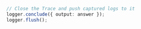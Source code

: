 ```typescript TypeScript
// Close the Trace and push captured logs to it
logger.conclude({ output: answer });
logger.flush();
```
